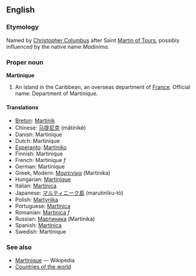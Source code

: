 ==English==
===Etymology===
Named by [[w:Christopher Columbus|Christopher Columbus]] after Saint [[w:Martin of Tours|Martin of Tours]], possibly influenced by the native name ''Madinima''.

===Proper noun===
'''Martinique'''
# An island in the Caribbean, an overseas department of [[France]].  Official name: Department of Martinique.

====Translations====
*[[Breton]]: [[Martinik]]
*Chinese: [[马提尼克]] (mǎtíníkè)
*Danish: Martinique
*Dutch: Martinique
*[[Esperanto]]: [[Martiniko]]
*Finnish: Martinique
*French: Martinique ''f''
*German: Martinique
*Greek, Modern: [[Μαρτινίκα]] (Martinika)
*Hungarian: [[Martinique]]
*Italian: [[Martinica]]
*Japanese: [[マルティニーク島]] (marutinīku-tō)
*Polish: [[Martynika]]
*Portuguese: [[Martinica]]
*Romanian: [[Martinica]] ''f''
*Russian: [[Мартиника]] (Martinika)
*Spanish: [[Martinica]]
*Swedish: Martinique

===See also===
* [[w:Martinique|Martinique]] — Wikipedia
* [[Countries of the world]]